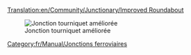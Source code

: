 [[Translation:en/Community/Junctionary/Improved Roundabout]]

{{fr/Community/Junctionary/Menu de Croisements}}

[[File:en/Community/Junctionary/Improved.Roundabout.png|none|frame|Jonction tourniquet améliorée]]

{{fr/Community/Junctionary/Critère de jonction|Peu coûteux|2|0|0|0|0||0|0|1|1|||Les trains en panne affectent toute la jonction.|
*Peut gérer jusqu'à 4 trains à la fois
*Zone: 9 x 9
}}

[[Category:fr/Manual/Jonctions ferroviaires]]